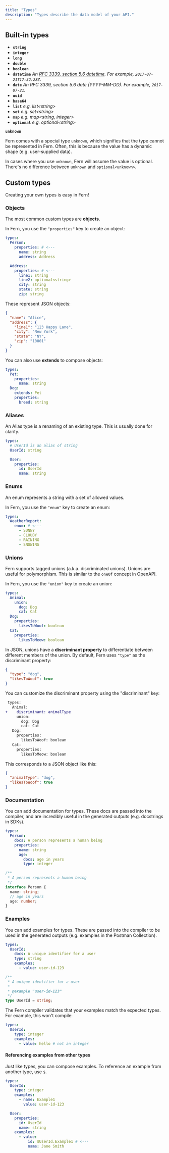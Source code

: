 ```yaml
---
title: "Types"
description: "Types describe the data model of your API."
---
```


## Built-in types

- **`string`**
- **`integer`**
- **`long`**
- **`double`**
- **`boolean`**
- **`datetime`** _An [RFC 3339, section 5.6 datetime](https://ijmacd.github.io/rfc3339-iso8601/). For example, `2017-07-21T17:32:28Z`._
- **`date`** _An RFC 3339, section 5.6 date (YYYY-MM-DD). For example, `2017-07-21`._
- **`uuid`**
- **`base64`**
- **`list`** _e.g. list\<string\>_
- **`set`** _e.g. set\<string\>_
- **`map`** _e.g. map\<string, integer\>_
- **`optional`** _e.g. optional\<string\>_

**`unknown`**

Fern comes with a special type `unknown`, which signifies that the type cannot
be represented in Fern. Often, this is because the value has a dynamic shape
(e.g. user-supplied data).

In cases where you use `unknown`, Fern will assume the value is optional. There's
no difference between `unknown` and `optional<unknown>`.

## Custom types

Creating your own types is easy in Fern!

### Objects

The most common custom types are **objects**.

In Fern, you use the `"properties"` key to create an object:

```yaml
types:
  Person:
    properties: # <---
      name: string
      address: Address

  Address:
    properties: # <---
      line1: string
      line2: optional<string>
      city: string
      state: string
      zip: string
```

These represent JSON objects:

```json
{
  "name": "Alice",
  "address": {
    "line1": "123 Happy Lane",
    "city": "New York",
    "state": "NY",
    "zip": "10001"
  }
}
```

You can also use **extends** to compose objects:

```yaml
types:
  Pet:
    properties:
      name: string
  Dog:
    extends: Pet
    properties:
      breed: string
```

### Aliases

An Alias type is a renaming of an existing type. This is usually done for clarity.

```yaml
types:
  # UserId is an alias of string
  UserId: string

  User:
    properties:
      id: UserId
      name: string
```

### Enums

An enum represents a string with a set of allowed values.

In Fern, you use the `"enum"` key to create an enum:

```yaml
types:
  WeatherReport:
    enum: # <---
      - SUNNY
      - CLOUDY
      - RAINING
      - SNOWING
```

### Unions

Fern supports tagged unions (a.k.a. discriminated unions). Unions are useful for
polymorphism. This is similar to the `oneOf` concept in OpenAPI.

In Fern, you use the `"union"` key to create an union:

```yaml
types:
  Animal:
    union:
      dog: Dog
      cat: Cat
  Dog:
    properties:
      likesToWoof: boolean
  Cat:
    properties:
      likesToMeow: boolean
```

In JSON, unions have a **discriminant property** to differentiate between
different members of the union. By default, Fern uses `"type"` as the
discriminant property:

```json
{
  "type": "dog",
  "likesToWoof": true
}
```

You can customize the discriminant property using the "discriminant" key:

```diff
 types:
   Animal:
+    discriminant: animalType
     union:
       dog: Dog
       cat: Cat
   Dog:
     properties:
       likesToWoof: boolean
   Cat:
     properties:
       likesToMeow: boolean
```

This corresponds to a JSON object like this:

```json
{
  "animalType": "dog",
  "likesToWoof": true
}
```

### Documentation

You can add documentation for types. These docs are passed into the compiler,
and are incredibly useful in the generated outputs (e.g. docstrings in SDKs).

```yaml
types:
  Person:
    docs: A person represents a human being
    properties:
      name: string
      age:
        docs: age in years
        type: integer
```

```typescript Generated TypeScript SDK
/**
 * A person represents a human being
 */
interface Person {
  name: string;
  // age in years
  age: number;
}
```

### Examples

You can add examples for types. These are passed into the compiler to be used in
the generated outputs (e.g. examples in the Postman Collection).

```yaml
types:
  UserId:
    docs: A unique identifier for a user
    type: string
    examples:
      - value: user-id-123
```

```typescript Generated TypeScript SDK
/**
 * A unique identifier for a user
 *
 * @example "user-id-123"
 */
type UserId = string;
```

The Fern compiler validates that your examples match the expected types. For
example, this won't compile:

```yaml
types:
  UserId:
    type: integer
    examples:
      - value: hello # not an integer
```

#### Referencing examples from other types

Just like types, you can compose examples. To reference an example from another
type, use `$`.

```yaml
types:
  UserId:
    type: integer
    examples:
      - name: Example1
        value: user-id-123

  User:
    properties:
      id: UserId
      name: string
    examples:
      - value:
          id: $UserId.Example1 # <---
          name: Jane Smith
```
